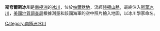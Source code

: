 '''斯夸爾斯冰川'''是[[南極洲|南極洲]]的[[冰川|冰川]]，位於[[帕爾默地|帕爾默地]]，流經[[赫頓山脈|赫頓山脈]]，最終注入[[斯萬冰川|斯萬冰川]]，[[美國地質調查局|美國地質調查局]]根據測量和該國海軍的空中照片繪入地圖，以冰川學家命名。

{{coord|73|58|S|62|35|W|display=title}}

{{Antarctica-geo-stub}}
[[Category:南極洲冰川|Category:南極洲冰川]]